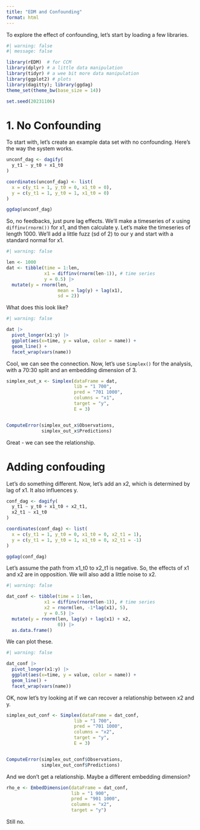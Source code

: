 ```yaml
---
title: "EDM and Confounding"
format: html
---
```


To explore the effect of confounding, let's start by loading a few libraries.

```r
#| warning: false
#| message: false

library(rEDM)  # for CCM
library(dplyr) # a little data manipulation
library(tidyr) # a wee bit more data manipulation
library(ggplot2) # plots
library(dagitty); library(ggdag)
theme_set(theme_bw(base_size = 14))

set.seed(20231106)
```

# 1. No Confounding
To start with, let's create an example data set with no confounding. Here's the way the system works.

```r
unconf_dag <- dagify(
  y_t1 ~ y_t0 + x1_t0
) 

coordinates(unconf_dag) <- list(
  x = c(y_t1 = 1, y_t0 = 0, x1_t0 = 0),
  y = c(y_t1 = 1, y_t0 = 1, x1_t0 = 0)
)

ggdag(unconf_dag)
```

So, no feedbacks, just pure lag effects. We'll make a timeseries of x using `diffinv(rnorm())` for x1, and then calculate y. Let's make the timeseries of length 1000. We'll add a little fuzz (sd of 2) to our y and start with a standard normal for x1.

```r
#| warning: false

len <- 1000
dat <- tibble(time = 1:len,
              x1 = diffinv(rnorm(len-1)), # time series
              y = 0.5) |>
  mutate(y = rnorm(len, 
                   mean = lag(y) + lag(x1),
                   sd = 2)) 
```

What does this look like?

```r
#| warning: false

dat |>
  pivot_longer(x1:y) |>
  ggplot(aes(x=time, y = value, color = name)) +
  geom_line() +
  facet_wrap(vars(name))
```

Cool, we can see the connection. Now, let's use `Simplex()` for the analysis, with a 70:30 split and an embedding dimension of 3.

```r
simplex_out_x <- Simplex(dataFrame = dat, 
                         lib = "1 700", 
                         pred = "701 1000", 
                         columns = "x1", 
                         target = "y",
                         E = 3)


ComputeError(simplex_out_x$Observations,
             simplex_out_x$Predictions)
```

Great - we can see the relationship. 

# Adding confouding

Let's do something different. Now, let's add an x2, which is determined by lag of x1. It also influences y.

```r
conf_dag <- dagify(
  y_t1 ~ y_t0 + x1_t0 + x2_t1,
  x2_t1 ~ x1_t0
) 

coordinates(conf_dag) <- list(
  x = c(y_t1 = 1, y_t0 = 0, x1_t0 = 0, x2_t1 = 1),
  y = c(y_t1 = 1, y_t0 = 1, x1_t0 = 0, x2_t1 = -1)
)

ggdag(conf_dag)
```

Let's assume the path from x1_t0 to x2_t1 is negative. So, the effects of x1 and x2 are in opposition. We will also add a little noise to x2.

```r
#| warning: false

dat_conf <- tibble(time = 1:len,
              x1 = diffinv(rnorm(len-1)), # time series
              x2 = rnorm(len, -1*lag(x1), 5),
              y = 0.5) |>
  mutate(y = rnorm(len, lag(y) + lag(x1) + x2,
                   0)) |>
  as.data.frame()
```

We can plot these.
```r
#| warning: false

dat_conf |>
  pivot_longer(x1:y) |>
  ggplot(aes(x=time, y = value, color = name)) +
  geom_line() +
  facet_wrap(vars(name))
```

OK, now let's try looking at if we can recover a relationship between x2 and y.

```r
simplex_out_conf <- Simplex(dataFrame = dat_conf, 
                         lib = "1 700", 
                         pred = "701 1000", 
                         columns = "x2", 
                         target = "y",
                         E = 3)


ComputeError(simplex_out_conf$Observations,
             simplex_out_conf$Predictions)
```

And we don't get a relationship. Maybe a different embedding dimension?


```r
rho_e <- EmbedDimension(dataFrame = dat_conf, 
                        lib = "1 900", 
                        pred = "901 1000", 
                        columns = "x2", 
                        target = "y")
```

Still no.
